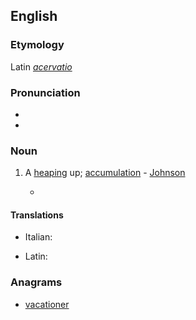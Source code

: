 ==English==

===Etymology===
Latin ''[[acervatio]]''

===Pronunciation===
* {{IPA|/æ.sɚˈveɪʃən/|lang=en}}
* {{rhymes|eɪʃən}}

===Noun===
{{en-noun}}

# {{context|rare|lang=en}} A [[heaping]] up; [[accumulation]] - [[Johnson]]
#*{{quote-book
|year=1620
|author=Thomas Lodge (tr.)
|by=Lucius Annaeus Seneca (Philosophus)
|title=Works, both Moral and Natural
|url=http://books.google.com/books?id=FElCAAAAcAAJ&pg=PA782
|chapter=2
|isbn=
|publisher=
|location=London
|editor=
|volume_plain=Of Naturall Questions
|page=782
|passage=Is it to be doubted that amongst these bodies which both we see and handle, which are either felt or feele, but that there are some compound? These are such by connexion or '''aceruation''', as for example, a rope, corne, or a ship.
}}

====Translations====
{{trans-top|a heaping up; accumulation}}
* Italian: {{t|it|acevazione}}
{{trans-mid}}
* Latin: {{t|la|acervatio}}
{{trans-bottom}}

===Anagrams===
* [[vacationer#English|vacationer]]
